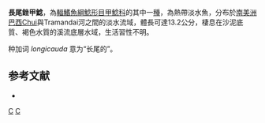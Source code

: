 {{Speciesbox
| image = Viola (Rineloricaria longicauda) 2.jpg
| image_caption = 長尾銼甲鯰
| status = NE
| status_system = IUCN3.1
| genus = Rineloricaria
| species = longicauda
| authority = [[Reis|Reis]], 1983
| synonyms = 
}}

'''長尾銼甲鯰'''，為[[輻鰭魚綱|輻鰭魚綱]][[鯰形目|鯰形目]][[甲鯰科|甲鯰科]]的其中一[[種|種]]，為熱帶淡水魚，分布於[[南美洲|南美洲]][[巴西|巴西]]Chui與Tramandai河之間的淡水流域，體長可達13.2公分，棲息在沙泥底質、褐色水質的溪流底層水域，生活習性不明。

种加词 ''longicauda'' 意为“长尾的”。

==参考文献==
*{{FishBase_species|genus=Rineloricaria|species=longicauda|year=2014|month=11}}

{{Taxonbar|from=Q5536369}}

[[Category:銼甲鯰屬|C]]
[[Category:1983年描述的鱼类|C]]
